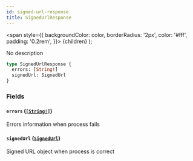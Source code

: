 ```yaml
---
id: signed-url-response
title: SignedUrlResponse
---
```


<span
style={{
      backgroundColor: color,
      borderRadius: '2px',
      color: '#fff',
      padding: '0.2rem',
    }}>
{children}
</span>
);

No description

```graphql
type SignedUrlResponse {
  errors: [String!]
  signedUrl: SignedUrl
}
```

### Fields

#### `errors` ([`[String!]`](/docs/api/scalars/string))

Errors information when process fails

#### `signedUrl` ([`SignedUrl`](/docs/api/objects/signed-url))

Signed URL object when process is correct

